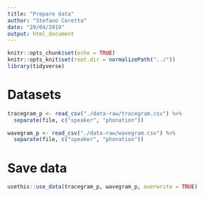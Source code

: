 ```yaml
---
title: "Prepare data"
author: "Stefano Coretta"
date: "29/04/2019"
output: html_document
---
```


```r
knitr::opts_chunk$set(echo = TRUE)
knitr::opts_knit$set(root.dir = normalizePath("../"))
library(tidyverse)
```

# Datasets

```r
tracegram_p <- read_csv("./data-raw/tracegram.csv") %>%
  separate(file, c("speaker", "phonation"))
```

```r
wavegram_p <- read_csv("./data-raw/wavegram.csv") %>%
  separate(file, c("speaker", "phonation"))
```

# Save data

```r
usethis::use_data(tracegram_p, wavegram_p, overwrite = TRUE)
```

